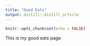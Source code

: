 ```yaml
---
title: "Good Eats"
output: distill::distill_article
---
```


```r
knitr::opts_chunk$set(echo = FALSE)
```

This is my good eats page
